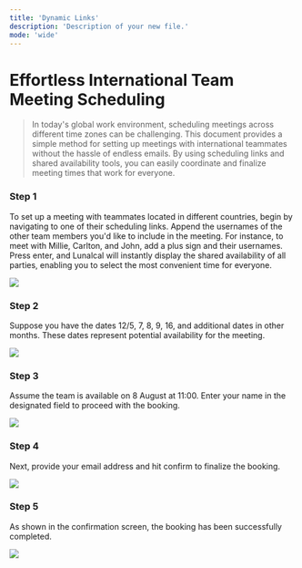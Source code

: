 ```yaml
---
title: 'Dynamic Links'
description: 'Description of your new file.'
mode: 'wide'
---
```

# Effortless International Team Meeting Scheduling

> In today's global work environment, scheduling meetings across different time zones can be challenging. This document provides a simple method for setting up meetings with international teammates without the hassle of endless emails. By using scheduling links and shared availability tools, you can easily coordinate and finalize meeting times that work for everyone.

### Step 1

To set up a meeting with teammates located in different countries, begin by navigating to one of their scheduling links. Append the usernames of the other team members you'd like to include in the meeting. For instance, to meet with Millie, Carlton, and John, add a plus sign and their usernames. Press enter, and Lunalcal will instantly display the shared availability of all parties, enabling you to select the most convenient time for everyone.

<Frame><img src="/images/dynamicLinks/image1.jpg" /></Frame>

### Step 2

Suppose you have the dates 12/5, 7, 8, 9, 16, and additional dates in other months. These dates represent potential availability for the meeting.

<Frame><img src="/images/dynamicLinks/image2.jpg" /></Frame>

### Step 3

Assume the team is available on 8 August at 11:00. Enter your name in the designated field to proceed with the booking.

<Frame><img src="/images/dynamicLinks/image3.jpg" /></Frame>

### Step 4

Next, provide your email address and hit confirm to finalize the booking.

<Frame><img src="/images/dynamicLinks/image4.jpg" /></Frame>

### Step 5

As shown in the confirmation screen, the booking has been successfully completed.

<Frame><img src="/images/dynamicLinks/image5.jpg" /></Frame>

